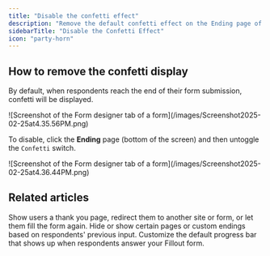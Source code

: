 ```yaml
---
title: "Disable the confetti effect"
description: "Remove the default confetti effect on the Ending page of your Fillout forms. "
sidebarTitle: "Disable the Confetti Effect"
icon: "party-horn"
---
```


## How to remove the confetti display

By default, when respondents reach the end of their form submission, confetti will be displayed.

<Frame>
  ![Screenshot of the Form designer tab of a form](/images/Screenshot2025-02-25at4.35.56PM.png)
</Frame>

To disable, click the **Ending** page (bottom of the screen) and then untoggle the `Confetti` switch.

<Frame style={{ width: '288px' , height: '144px' }}>
  ![Screenshot of the Form designer tab of a form](/images/Screenshot2025-02-25at4.36.44PM.png)
</Frame>

## **Related articles**

<CardGroup cols={3}>
  <Card title="Ending page" icon="party-bell" iconType="regular" color="#FFC738" href="/ending-page">
    Show users a thank you page, redirect them to another site or form, or let them fill the form again.
  </Card>
  <Card title="Page logic" icon="diagram-project" iconType="regular" color="#FFC738" href="/page-logic">
    Hide or show certain pages or custom endings based on respondents' previous input.
  </Card>
  <Card title="Progress bar" icon="bars-progress" iconType="regular" color="#FFC738" href="/progress-bar">
    Customize the default progress bar that shows up when respondents answer your Fillout form.
  </Card>
</CardGroup>
